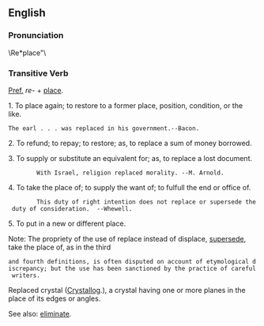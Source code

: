 {{webster}}
==English==
=== Pronunciation ===
\Re*place"\
===Transitive Verb ===
[[Pref.]] ''re-'' + [[place]].

1. To place again; to restore to a former place, position, condition, or the like.

 The earl . . . was replaced in his government.--Bacon.

2. To refund; to repay; to restore; as, to replace a sum of money borrowed.

3. To supply or substitute an equivalent for; as, to replace a lost document.

         With Israel, religion replaced morality. --M. Arnold.

4. To take the place of; to supply the want of; to fulfull the end or office of.

         This duty of right intention does not replace or supersede the duty of consideration.  --Whewell.

5. To put in a new or different place.

Note: The propriety of the use of replace instead of displace, [[supersede]], take the place of, as in the third
 and fourth definitions, is often disputed on account of etymological discrepancy; but the use has been sanctioned by the practice of careful writers.

Replaced crystal ([[Crystal]]log.), a crystal having one or more planes in the place of its edges or angles.

See also: [[eliminate]].